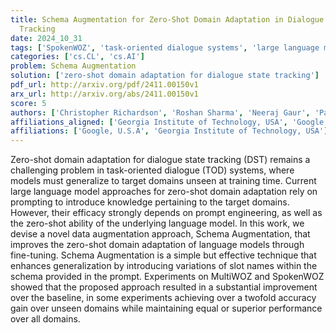 ```yaml
---
title: Schema Augmentation for Zero-Shot Domain Adaptation in Dialogue State
  Tracking
date: 2024_10_31
tags: ['SpokenWOZ', 'task-oriented dialogue systems', 'large language models', 'dialogue state tracking', 'zero-shot domain adaptation', 'generalization', 'Schema Augmentation', 'data augmentation', 'prompt engineering', 'MultiWOZ']
categories: ['cs.CL', 'cs.AI']
problem: Schema Augmentation
solution: ['zero-shot domain adaptation for dialogue state tracking']
pdf_url: http://arxiv.org/pdf/2411.00150v1
arx_url: http://arxiv.org/abs/2411.00150v1
score: 5
authors: ['Christopher Richardson', 'Roshan Sharma', 'Neeraj Gaur', 'Parisa Haghani', 'Anirudh Sundar', 'Bhuvana Ramabhadran']
affiliations_aligned: ['Georgia Institute of Technology, USA', 'Google, U.S.A', 'Google, U.S.A', 'Google, U.S.A', 'Georgia Institute of Technology, USA', 'Google, U.S.A']
affiliations: ['Google, U.S.A', 'Georgia Institute of Technology, USA']
---
```



Zero-shot domain adaptation for dialogue state tracking (DST) remains a
challenging problem in task-oriented dialogue (TOD) systems, where models must
generalize to target domains unseen at training time. Current large language
model approaches for zero-shot domain adaptation rely on prompting to introduce
knowledge pertaining to the target domains. However, their efficacy strongly
depends on prompt engineering, as well as the zero-shot ability of the
underlying language model. In this work, we devise a novel data augmentation
approach, Schema Augmentation, that improves the zero-shot domain adaptation of
language models through fine-tuning. Schema Augmentation is a simple but
effective technique that enhances generalization by introducing variations of
slot names within the schema provided in the prompt. Experiments on MultiWOZ
and SpokenWOZ showed that the proposed approach resulted in a substantial
improvement over the baseline, in some experiments achieving over a twofold
accuracy gain over unseen domains while maintaining equal or superior
performance over all domains.